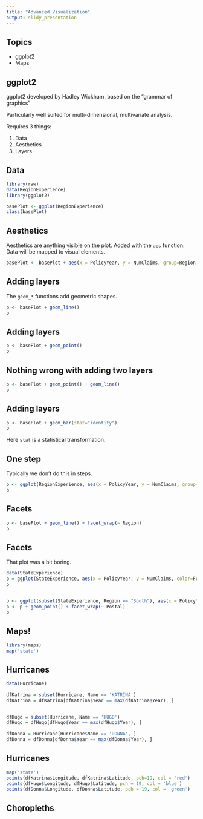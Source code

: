 ```yaml
---
title: "Advanced Visualization"
output: slidy_presentation
---
```


## Topics

* ggplot2
* Maps

## ggplot2

ggplot2 developed by Hadley Wickham, based on the "grammar of graphics"
  
Particularly well suited for multi-dimensional, multivariate analysis.

Requires 3 things:

1. Data
2. Aesthetics
3. Layers

## Data

```r
library(raw)
data(RegionExperience)
library(ggplot2)

basePlot <- ggplot(RegionExperience)
class(basePlot)
```

## Aesthetics

Aesthetics are anything visible on the plot. Added with the `aes` function. Data will be mapped to visual elements.

```r
basePlot <- basePlot + aes(x = PolicyYear, y = NumClaims, group=Region, color=Region, fill=Region)
```

## Adding layers

The `geom_*` functions add geometric shapes. 

```r
p <- basePlot + geom_line()
p
```

## Adding layers

```r
p <- basePlot + geom_point()
p
```

## Nothing wrong with adding two layers

```r
p <- basePlot + geom_point() + geom_line()
p
```

## Adding layers

```r
p <- basePlot + geom_bar(stat="identity")
p
```

Here `stat` is a statistical transformation.

## One step

Typically we don't do this in steps.

```r
p <- ggplot(RegionExperience, aes(x = PolicyYear, y = NumClaims, group=Region, color=Region)) + geom_line()
p
```

## Facets
```r
p <- basePlot + geom_line() + facet_wrap(~ Region)
p
```

## Facets

That plot was a bit boring.

```r
data(StateExperience)
p = ggplot(StateExperience, aes(x = PolicyYear, y = NumClaims, color=Fullname)) + geom_point() + facet_wrap(~ Region)
p
```

## 
```r
p <- ggplot(subset(StateExperience, Region == "South"), aes(x = PolicyYear, y = NumClaims, label=Postal))
p <- p + geom_point() + facet_wrap(~ Postal)
p
```

## Maps!
```r
library(maps)
map('state')
```

## Hurricanes
```r
data(Hurricane)
 
dfKatrina = subset(Hurricane, Name == 'KATRINA')
dfKatrina = dfKatrina[dfKatrina$Year == max(dfKatrina$Year), ]

 
dfHugo = subset(Hurricane, Name == 'HUGO')
dfHugo = dfHugo[dfHugo$Year == max(dfHugo$Year), ]
 
dfDonna = Hurricane[Hurricane$Name == 'DONNA', ]
dfDonna = dfDonna[dfDonna$Year == max(dfDonna$Year), ]
```

## Hurricanes
```r
map('state')
points(dfKatrina$Longitude, dfKatrina$Latitude, pch=19, col = 'red')
points(dfHugo$Longitude, dfHugo$Latitude, pch = 19, col = 'blue')
points(dfDonna$Longitude, dfDonna$Latitude, pch = 19, col = 'green')
```

## Choropleths

